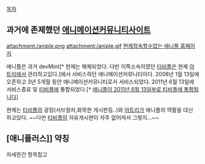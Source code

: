 [[목차]]

== 과거에 존제했던 [[애니메이션]]커뮤니티사이트 ==
attachment:/aniple.png
attachment:/aniple.gif
[http://www.aniple.net 현제접속할수없는 애니플 홈페이지]

애니플은 과거 devMint[* 현제는 해체되었다. 다만 이쪽소속이였던 [[티비플]]은 현제 [[아트리]]에서 관리하고있다.]에서 서비스하던 애니메이션커뮤니티이다.
2008년 1월 13일에 오픈하고 3년 5개월 동안 애니메이션커뮤니티로서 서비스되었다.
2011년 6월 13일에 서비스종료 및 [[티비플]]에 통합되었다.[* [http://tvple.com/board/notice#146 애니플이 2011년 6월 13일부로 티비플에 통합됩니다]]

현제는 [[티비플]]의 광장(서브컬처,화목한 게시판등..)와 [[아트리]]가 애니플의 역활을 대신 하고있다. ~~다만 [[티비플]]의 자유게시판이 자주 없어져서 그렇지...~~

== [애니플러스]] 약칭 ==
자세한건 항목참고
